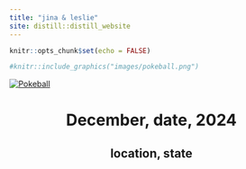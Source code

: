 ```yaml
---
title: "jina & leslie"
site: distill::distill_website
---
```




```r
knitr::opts_chunk$set(echo = FALSE)
```

```r
#knitr::include_graphics("images/pokeball.png")
```

[![Pokeball](images/envelope.png)](https://lzhen4.github.io/gpetersii/pictures.html)

<center>
# December, date, 2024
## location, state
</center>

